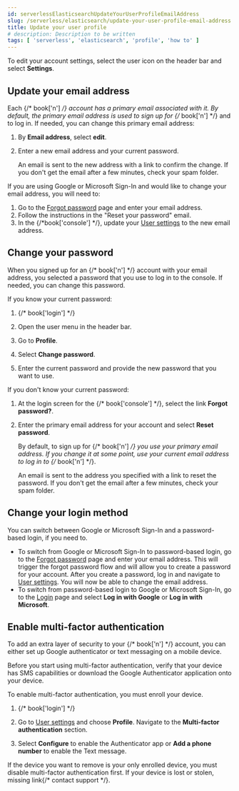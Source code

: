 ```yaml
---
id: serverlessElasticsearchUpdateYourUserProfileEmailAddress
slug: /serverless/elasticsearch/update-your-user-profile-email-address
title: Update your user profile
# description: Description to be written
tags: [ 'serverless', 'elasticsearch', 'profile', 'how to' ]
---
```



<div id="ec-account-user-settings"></div>

To edit your account settings, select the user icon on the header bar and select **Settings**.

<div id="ec-update-email-address"></div>

## Update your email address

Each {/* book['n'] */} account has a primary email associated with it. By default, the primary email address is used to sign up for {/* book['n'] */} and to log in. If needed, you can change this primary email address:

1. By **Email address**, select **edit**.

1. Enter a new email address and your current password.

    An email is sent to the new address with a link to confirm the change. If you don't get the email after a few minutes, check your spam folder.

If you are using Google or Microsoft Sign-In and would like to change your email address, you will need to:

1. Go to the [Forgot password](https://cloud.elastic.co/forgot) page and enter your email address.
1. Follow the instructions in the "Reset your password" email.
1. In the {/*book['console'] */}, update your [User settings](https://cloud.elastic.co/user/settings) to the new email address.

## Change your password

When you signed up for an {/* book['n'] */} account with your email address, you selected a password that you use to log in to the console. If needed, you can change this password.

If you know your current password:

1. {/* book['login'] */}

1. Open the user menu in the header bar.

1. Go to **Profile**.

1. Select **Change password**.

1. Enter the current password and provide the new password that you want to use.

If you don't know your current password:

1. At the login screen for the {/* book['console'] */}, select the link **Forgot password?**.

1. Enter the primary email address for your account and select **Reset password**.

    By default, to sign up for {/* book['n'] */} you use your primary email address. If you change it at some point, use your current email address to log in to {/* book['n'] */}.

    An email is sent to the address you specified with a link to reset the password. If you don't get the email after a few minutes, check your spam folder.

<div id="ec-change-login-method"></div>

## Change your login method

You can switch between Google or Microsoft Sign-In and a password-based login, if you need to.

* To switch from Google or Microsoft Sign-In to password-based login, go to the [Forgot password](https://cloud.elastic.co/forgot) page and enter your email address. This will trigger the forgot password flow and will allow you to create a password for your account. After you create a password, log in and navigate to [User settings](https://cloud.elastic.co/user/settings). You will now be able to change the email address.
* To switch from password-based login to Google or Microsoft Sign-In, go to the [Login](https://cloud.elastic.co/login) page and select **Log in with Google** or **Log in with Microsoft**.

<div id="ec-account-security-mfa"></div>

## Enable multi-factor authentication

To add an extra layer of security to your {/* book['n'] */} account, you can either set up Google authenticator or text messaging on a mobile device.

<DocCallOut title="Tip">
Before you start using multi-factor authentication, verify that your device has SMS capabilities or download the Google Authenticator application onto your device.
</DocCallOut>

To enable multi-factor authentication, you must enroll your device.

1. {/* book['login'] */}

1. Go to [User settings](https://cloud.elastic.co/user/settings) and choose **Profile**. Navigate to the **Multi-factor authentication** section.

1. Select **Configure** to enable the Authenticator app or **Add a phone number** to enable the Text message.

If the device you want to remove is your only enrolled device, you must disable multi-factor authentication first. If your device is lost or stolen, <DocBadge><DocIcon size="s" type="unlink" title="missing link"/> missing link</DocBadge>{/*  <DocLink id="enCloudEcGetHelp">contact support</DocLink> */}.

